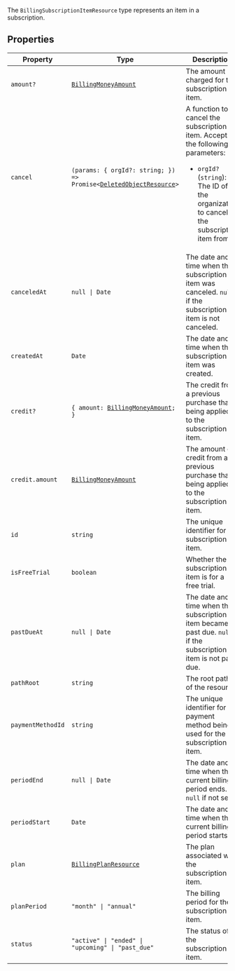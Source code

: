 The `BillingSubscriptionItemResource` type represents an item in a subscription.

## Properties

| Property                                       | Type                                                                                                            | Description                                                                                                                                                                             |
| ---------------------------------------------- | --------------------------------------------------------------------------------------------------------------- | --------------------------------------------------------------------------------------------------------------------------------------------------------------------------------------- |
| <a id="amount"></a> `amount?`                  | [`BillingMoneyAmount`](/docs/reference/javascript/types/billing-money-amount)                                   | The amount charged for the subscription item.                                                                                                                                           |
| <a id="cancel"></a> `cancel`                   | <code>(params: \{ orgId?: string; \}) => Promise\<[DeletedObjectResource](deleted-object-resource.mdx)\></code> | A function to cancel the subscription item. Accepts the following parameters: <ul> <li>`orgId?` (`string`): The ID of the organization to cancel the subscription item from.</li> </ul> |
| <a id="canceledat"></a> `canceledAt`           | <code>null \| Date</code>                                                                                       | The date and time when the subscription item was canceled. `null` if the subscription item is not canceled.                                                                             |
| <a id="createdat"></a> `createdAt`             | `Date`                                                                                                          | The date and time when the subscription item was created.                                                                                                                               |
| <a id="credit"></a> `credit?`                  | <code>\{ amount: [BillingMoneyAmount](/docs/reference/javascript/types/billing-money-amount); \}</code>         | The credit from a previous purchase that is being applied to the subscription item.                                                                                                     |
| `credit.amount`                                | [`BillingMoneyAmount`](/docs/reference/javascript/types/billing-money-amount)                                   | The amount of credit from a previous purchase that is being applied to the subscription item.                                                                                           |
| <a id="id"></a> `id`                           | `string`                                                                                                        | The unique identifier for the subscription item.                                                                                                                                        |
| <a id="isfreetrial"></a> `isFreeTrial`         | `boolean`                                                                                                       | Whether the subscription item is for a free trial.                                                                                                                                      |
| <a id="pastdueat"></a> `pastDueAt`             | <code>null \| Date</code>                                                                                       | The date and time when the subscription item became past due. `null` if the subscription item is not past due.                                                                          |
| <a id="pathroot"></a> `pathRoot`               | `string`                                                                                                        | The root path of the resource.                                                                                                                                                          |
| <a id="paymentmethodid"></a> `paymentMethodId` | `string`                                                                                                        | The unique identifier for the payment method being used for the subscription item.                                                                                                      |
| <a id="periodend"></a> `periodEnd`             | <code>null \| Date</code>                                                                                       | The date and time when the current billing period ends. `null` if not set.                                                                                                              |
| <a id="periodstart"></a> `periodStart`         | `Date`                                                                                                          | The date and time when the current billing period starts.                                                                                                                               |
| <a id="plan"></a> `plan`                       | [`BillingPlanResource`](/docs/reference/javascript/types/billing-plan-resource)                                 | The plan associated with the subscription item.                                                                                                                                         |
| <a id="planperiod"></a> `planPeriod`           | <code>"month" \| "annual"</code>                                                                                | The billing period for the subscription item.                                                                                                                                           |
| <a id="status"></a> `status`                   | <code>"active" \| "ended" \| "upcoming" \| "past_due"</code>                                                    | The status of the subscription item.                                                                                                                                                    |
